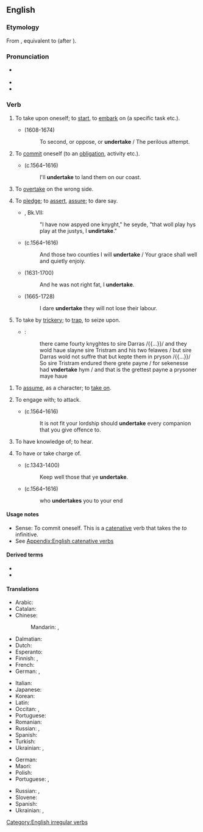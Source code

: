==English==

===Etymology===
From {{etyl|enm|en}} {{m|enm|undertaken}}, equivalent to {{prefix|under|take|lang=en}} (after {{m|en|undernim}}).

===Pronunciation===
* {{a|UK}} {{IPA|/ʌndəˈteɪk/|lang=en}}
* {{audio|en-us-undertake.ogg|Audio (US)|lang=en}}
* {{rhymes|eɪk|lang=en}}

===Verb===
{{en-verb|undertakes|undertaking|undertook|undertaken}}

# {{lb|en|transitive}} To take upon oneself; to [[start]], to [[embark]] on (a specific task etc.).
#* {{w|John Milton}} (1608-1674)
#*: To second, or oppose, or '''undertake''' / The perilous attempt.
# {{lb|en|intransitive}} To [[commit]] oneself (to an [[obligation]], activity etc.).
#: {{ux|en|He '''undertook''' to exercise more in future.}}
#* {{w|William Shakespeare}} (c.1564–1616)
#*: I'll '''undertake''' to land them on our coast.
# {{lb|en|informal}} To [[overtake]] on the wrong side.
#: {{ux|en|I hate people who try and '''undertake''' on the motorway.}}
# {{lb|en|archaic|intransitive}} To [[pledge]]; to [[assert]], [[assure]]; to dare say.
#* {{RQ:Mlry MrtArthr1}}, Bk.VII:
#*: "I have now aspyed one knyght," he seyde, "that woll play hys play at the justys, I '''undirtake'''."
#* {{w|William Shakespeare}} (c.1564–1616)
#*: And those two counties I will '''undertake''' / Your grace shall well and quietly enjoiy.
#* {{w|John Dryden}} (1631-1700)
#*: And he was not right fat, I '''undertake'''.
#* {{w|John Woodward (naturalist)|John Woodward}} (1665-1728)
#*: I dare '''undertake''' they will not lose their labour.
# {{lb|en|obsolete|transitive}} To take by [[trickery]]; to [[trap]], to seize upon.
#* {{RQ:Mlry MrtDrthr|11.37|2|IX|xxxvij}}:
#*: there came fourty knyghtes to sire Darras /{{...}}/ and they wold haue slayne sire Tristram and his two felawes / but sire Darras wold not suffre that but kepte them in pryson /{{...}}/ So sire Tristram endured there grete payne / for sekenesse had '''vndertake''' hym / and that is the grettest payne a prysoner maye haue
<!--Prior quote:So Sir Trystram endured there grete payne, for syknes had '''undirtake''' hym&mdash;and that ys the grettist payne a presoner may have-->
# {{lb|en|obsolete}} To [[assume]], as a character; to [[take on]].
#: {{rfquotek|Shakespeare}}
# {{lb|en|obsolete}} To engage with; to attack.
#* {{w|William Shakespeare}} (c.1564–1616)
#*: It is not fit your lordship should '''undertake''' every companion that you give offence to.
# {{lb|en|obsolete}} To have knowledge of; to hear.
#: {{rfquotek|Spenser}}
# {{lb|en|obsolete}} To have or take charge of.
#* {{w|Geoffrey Chaucer}} (c.1343-1400)
#*: Keep well those that ye '''undertake'''.
#* {{w|William Shakespeare}} (c.1564–1616)
#*: who '''undertakes''' you to your end

====Usage notes====
* Sense: To commit oneself. This is a [[catenative]] verb that takes the ''to'' infinitive.
* See [[Appendix:English catenative verbs]]

====Derived terms====
* {{l|en|undertaker}}
* {{l|en|undertaking}}

====Translations====
{{trans-top|to start an enterprise}}
* Arabic: {{t+|ar|قَامَ}}
* Catalan: {{t+|ca|emprendre}}
* Chinese:
*: Mandarin: {{t+|cmn|進行|sc=Hani}}, {{t+|cmn|进行|tr=jìnxíng|sc=Hani}}
* Dalmatian: {{t|dlm|imprandro}}
* Dutch: {{t+|nl|ondernemen}}
* Esperanto: {{t+|eo|entrepreni}}
* Finnish: {{t+|fi|ryhtyä}}, {{t+|fi|ruveta}}
* French: {{t+|fr|entreprendre}}
* German: {{t+|de|unternehmen}}, {{t+|de|ausführen}}
{{trans-mid}}
* Italian: {{t+|it|intraprendere}}
* Japanese: {{t|ja|取り掛かる|tr=とりかかる, torikakaru|sc=Jpan}}
* Korean: {{t+|ko|맡다|sc=Kore}}
* Latin: {{t+|la|adeo}}
* Occitan: {{t|oc|emprendre}}, {{t|oc|emprene}}
* Portuguese: {{t+|pt|empreender|m}}
* Romanian: {{t+|ro|întreprinde}}
* Russian: {{t+|ru|предпринима́ть|impf}}, {{t+|ru|предприня́ть|pf}}
* Spanish: {{t+|es|emprender}}
* Turkish: {{t+|tr|girişmek}}
* Ukrainian: {{t|uk|роби́ти}}, {{t+|uk|зді́йснювати}}
{{trans-bottom}}

{{trans-top|to commit oneself to an obligation}}
* German: {{t+|de|verpflichten|alt=sich verpflichten}}
* Maori: {{t|mi|oati}}
* Polish: {{t+|pl|przedsięwziąć|impf}}
* Portuguese: {{t+|pt|dedicar}}, {{t|pt|comprometer-se}}
{{trans-mid}}
* Russian: {{t+|ru|руча́ться|impf}}, {{t+|ru|поручи́ться|pf}}
* Slovene: {{t|sl|zavezati se|pf}}
* Spanish: {{t+|es|comprometerse|alt=comprometerse a}}
* Ukrainian: {{t|uk|руча́тися}}, {{t|uk|гарантува́ти}}
{{trans-bottom}}

[[Category:English irregular verbs]]